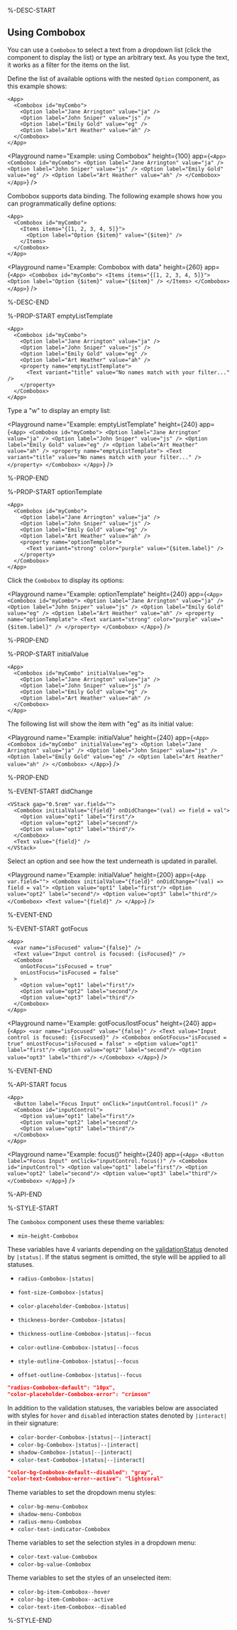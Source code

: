 %-DESC-START

## Using Combobox

You can use a `Combobox` to select a text from a dropdown list (click the component to display the list) or type an arbitrary text. As you type the text, it works as a filter for the items on the list.

Define the list of available options with the nested `Option` component, as this example shows:

```ueml copy
<App>
  <Combobox id="myCombo">
    <Option label="Jane Arrington" value="ja" />
    <Option label="John Sniper" value="js" />
    <Option label="Emily Gold" value="eg" />
    <Option label="Art Heather" value="ah" />
  </Combobox>
</App>
```

<Playground
  name="Example: using Combobox"
  height={100}
  app={`
    <App>
      <Combobox id="myCombo">
        <Option label="Jane Arrington" value="ja" />
        <Option label="John Sniper" value="js" />
        <Option label="Emily Gold" value="eg" />
        <Option label="Art Heather" value="ah" />
      </Combobox>
    </App>
  `}
/>

Combobox supports data binding. The following example shows how you can programmatically define options:

```ueml copy
<App>
  <Combobox id="myCombo">
    <Items items="{[1, 2, 3, 4, 5]}">
      <Option label="Option {$item}" value="{$item}" />
    </Items>
  </Combobox>
</App>
```

<Playground
  name="Example: Combobox with data"
  height={260}
  app={`
    <App>
      <Combobox id="myCombo">
        <Items items="{[1, 2, 3, 4, 5]}">
          <Option label="Option {$item}" value="{$item}" />
        </Items>
      </Combobox>
    </App>
  `}
/>

%-DESC-END

%-PROP-START emptyListTemplate

```ueml copy {7-9}
<App>
  <Combobox id="myCombo">
    <Option label="Jane Arrington" value="ja" />
    <Option label="John Sniper" value="js" />
    <Option label="Emily Gold" value="eg" />
    <Option label="Art Heather" value="ah" />
    <property name="emptyListTemplate">
      <Text variant="title" value="No names match with your filter..." />
    </property>
  </Combobox>
</App>
```

Type a "w" to display an empty list:

<Playground
  name="Example: emptyListTemplate"
  height={240}
  app={`
    <App>
      <Combobox id="myCombo">
        <Option label="Jane Arrington" value="ja" />
        <Option label="John Sniper" value="js" />
        <Option label="Emily Gold" value="eg" />
        <Option label="Art Heather" value="ah" />
        <property name="emptyListTemplate">
          <Text variant="title" value="No names match with your filter..." />
        </property>
      </Combobox>
    </App>
  `}
/>

%-PROP-END

%-PROP-START optionTemplate

```ueml copy {7-9}
<App>
  <Combobox id="myCombo">
    <Option label="Jane Arrington" value="ja" />
    <Option label="John Sniper" value="js" />
    <Option label="Emily Gold" value="eg" />
    <Option label="Art Heather" value="ah" />
    <property name="optionTemplate">
      <Text variant="strong" color="purple" value="{$item.label}" />
    </property>
  </Combobox>
</App>
```

Click the `Combobox` to display its options:

<Playground
  name="Example: optionTemplate"
  height={240}
  app={`
    <App>
      <Combobox id="myCombo">
        <Option label="Jane Arrington" value="ja" />
        <Option label="John Sniper" value="js" />
        <Option label="Emily Gold" value="eg" />
        <Option label="Art Heather" value="ah" />
        <property name="optionTemplate">
          <Text variant="strong" color="purple" value="{$item.label}" />
        </property>
      </Combobox>
    </App>
  `}
/>

%-PROP-END

%-PROP-START initialValue

```ueml copy /initialValue="eg"/
<App>
  <Combobox id="myCombo" initialValue="eg">
    <Option label="Jane Arrington" value="ja" />
    <Option label="John Sniper" value="js" />
    <Option label="Emily Gold" value="eg" />
    <Option label="Art Heather" value="ah" />
  </Combobox>
</App>
```

The following list will show the item with "eg" as its initial value:

<Playground
  name="Example: initialValue"
  height={240}
  app={`
    <App>
      <Combobox id="myCombo" initialValue="eg">
        <Option label="Jane Arrington" value="ja" />
        <Option label="John Sniper" value="js" />
        <Option label="Emily Gold" value="eg" />
        <Option label="Art Heather" value="ah" />
      </Combobox>
    </App>
  `}
/>

%-PROP-END

%-EVENT-START didChange

```ueml copy /onDidChange="(val) => field = val"/
<VStack gap="0.5rem" var.field="">
  <Combobox initialValue="{field}" onDidChange="(val) => field = val">
    <Option value="opt1" label="first"/>
    <Option value="opt2" label="second"/>
    <Option value="opt3" label="third"/>
  </Combobox>
  <Text value="{field}" />
</VStack>
```

Select an option and see how the text underneath is updated in parallel.

<Playground
  name="Example: initialValue"
  height={200}
  app={`
    <App var.field="">
      <Combobox initialValue="{field}" onDidChange="(val) => field = val">
        <Option value="opt1" label="first"/>
        <Option value="opt2" label="second"/>
        <Option value="opt3" label="third"/>
      </Combobox>
      <Text value="{field}" />
    </App>
  `}
/>

%-EVENT-END

%-EVENT-START gotFocus

```ueml copy {5-6}
<App>
  <var name="isFocused" value="{false}" />
  <Text value="Input control is focused: {isFocused}" />
  <Combobox
    onGotFocus="isFocused = true"
    onLostFocus="isFocused = false"
  >
    <Option value="opt1" label="first"/>
    <Option value="opt2" label="second"/>
    <Option value="opt3" label="third"/>
  </Combobox>
</App>
```

<Playground
  name="Example: gotFocus/lostFocus"
  height={240}
  app={`
  <App>
    <var name="isFocused" value="{false}" />
    <Text value="Input control is focused: {isFocused}" />
    <Combobox
      onGotFocus="isFocused = true"
      onLostFocus="isFocused = false"
    >
      <Option value="opt1" label="first"/>
      <Option value="opt2" label="second"/>
      <Option value="opt3" label="third"/>
    </Combobox>
  </App>
  `}
/>

%-EVENT-END

%-API-START focus

```ueml copy /onClick="inputControl.focus()"/
<App>
  <Button label="Focus Input" onClick="inputControl.focus()" />
  <Combobox id="inputControl">
    <Option value="opt1" label="first"/>
    <Option value="opt2" label="second"/>
    <Option value="opt3" label="third"/>
  </Combobox>
</App>
```

<Playground
  name="Example: focus()"
  height={240}
  app={`
  <App>
    <Button label="Focus Input" onClick="inputControl.focus()" />
    <Combobox id="inputControl">
      <Option value="opt1" label="first"/>
      <Option value="opt2" label="second"/>
      <Option value="opt3" label="third"/>
    </Combobox>
  </App>
  `}
/>

%-API-END

%-STYLE-START

The `Combobox` component uses these theme variables:

- `min-height-Combobox`

These variables have 4 variants depending on the [validationStatus](#validationstatus) denoted by `|status|`.
If the status segment is omitted, the style will be applied to all statuses.

- `radius-Combobox-|status|`
- `font-size-Combobox-|status|`
- `color-placeholder-Combobox-|status|`
- `thickness-border-Combobox-|status|`

- `thickness-outline-Combobox-|status|--focus`
- `color-outline-Combobox-|status|--focus`
- `style-outline-Combobox-|status|--focus`
- `offset-outline-Combobox-|status|--focus`

```json copy
"radius-Combobox-default": "10px",
"color-placeholder-Combobox-error": "crimson"
```

In addition to the validation statuses,
the variables below are associated with styles for `hover` and `disabled` interaction states denoted by `|interact|` in their signature:

- `color-border-Combobox-|status|--|interact|`
- `color-bg-Combobox-|status|--|interact|`
- `shadow-Combobox-|status|--|interact|`
- `color-text-Combobox-|status|--|interact|`

```json copy
"color-bg-Combobox-default--disabled": "gray",
"color-text-Combobox-error--active": "lightcoral"
```

Theme variables to set the dropdown menu styles:

- `color-bg-menu-Combobox`
- `shadow-menu-Combobox`
- `radius-menu-Combobox`
- `color-text-indicator-Combobox`

Theme variables to set the selection styles in a dropdown menu:

- `color-text-value-Combobox`
- `color-bg-value-Combobox`

Theme variables to set the styles of an unselected item:

- `color-bg-item-Combobox--hover`
- `color-bg-item-Combobox--active`
- `color-text-item-Combobox--disabled`


%-STYLE-END
